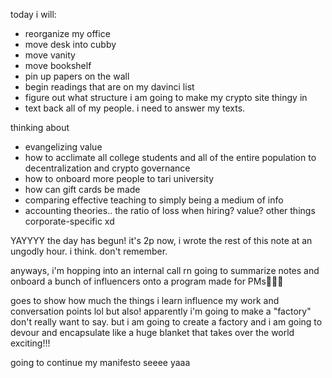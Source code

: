 today i will:
- reorganize my office
- move desk into cubby
- move vanity
- move bookshelf
- pin up papers on the wall
- begin readings that are on my davinci list
- figure out what structure i am going to make my crypto site thingy in
- text back all of my people. i need to answer my texts.

thinking about
- evangelizing value
- how to acclimate all college students and all of the entire population to decentralization and crypto governance
- how to onboard more people to tari university
- how can gift cards be made
- comparing effective teaching to simply being a medium of info
- accounting theories.. the ratio of loss when hiring? value? other things corporate-specific xd

YAYYYY the day has begun! it's 2p now, i wrote the rest of this note at an ungodly hour. i think. don't remember.

anyways,
i'm hopping into an internal call rn 
going to summarize notes
and onboard a bunch of influencers
onto a program made for PMs🤣🤣🤣

goes to show how much the things i learn influence my work and conversation points lol
but also!
apparently i'm going to make a "factory" 
don't really want to say. 
but i am going to create a factory
and i am going to devour
and encapsulate
like a huge blanket that takes over the world
exciting!!!

going to continue my manifesto
seeee yaaa
